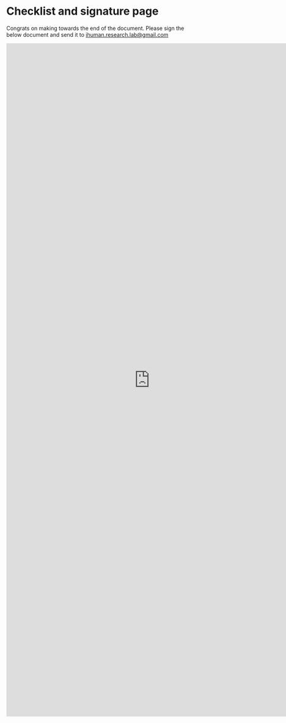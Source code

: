 # Checklist and signature page {.unnumbered}

Congrats on making towards the end of the document. Please sign the below document and send it to [ihuman.research.lab@gmail.com]()


```{=html}
<iframe src="https://docs.google.com/forms/d/e/1FAIpQLSczhozl71FtAtR4B_rjKLzJINPpqhwQRp0nidHflY8eDTMnEw/viewform?embedded=true" width="750" height="1761" frameborder="0" marginheight="0" marginwidth="0">Loading…</iframe>
```
